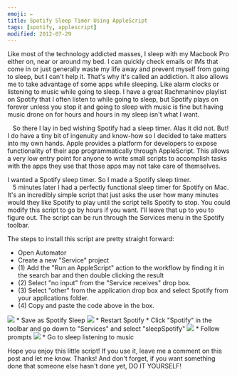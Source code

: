 ```yaml
---
emoji: ✏️
title: Spotify Sleep Timer Using AppleScript
tags: [spotify, applescript]
modified: 2012-07-29
---
```



Like most of the technology addicted masses, I sleep with my Macbook Pro either on, near or around my bed. I can quickly check emails or IMs that come in or just generally waste my life away and prevent myself from going to sleep, but I can't help it. That's why it's called an addiction. It also allows me to take advantage of some apps while sleeping. Like alarm clocks or listening to music while going to sleep. I have a great Rachmaninov playlist on Spotify that I often listen to while going to sleep, but Spotify plays on forever unless you stop it and going to sleep with music is fine but having music drone on for hours and hours in my sleep isn't what I want.  
  
   So there I lay in bed wishing Spotify had a sleep timer. Alas it did not. But! I do have a tiny bit of ingenuity and know-how so I decided to take matters into my own hands. Apple provides a platform for developers to expose functionality of their app programmatically through AppleScript. This allows a very low entry point for anyone to write small scripts to accomplish tasks with the apps they use that those apps may not take care of themselves.  
  
I wanted a Spotify sleep timer. So I made a Spotify sleep timer.  
   5 minutes later I had a perfectly functional sleep timer for Spotify on Mac. It's an incredibly simple script that just asks the user how many minutes would they like Spotify to play until the script tells Spotify to stop. You could modify this script to go by hours if you want. I'll leave that up to you to figure out. The script can be run through the Services menu in the Spotify toolbar.  
  
The steps to install this script are pretty straight forward:

*   Open Automator
*   Create a new "Service" project
*   (1) Add the "Run an AppleScript" action to the workflow by finding it in the search bar and then double clicking the result
*   (2) Select "no input" from the "Service receives" drop box.
*   (3) Select "other" from the application drop box and select Spotify from your applications folder.
*   (4) Copy and paste the code above in the box.
  
<img src={automaterWalkthroughImg}/>
*   Save as Spotify Sleep
  
<img src={automatorImg} />
*   Restart Spotify
*   Click "Spotify" in the toolbar and go down to "Services" and select "sleepSpotify"  
    <img src={spotifyServicesImg} />
*   Follow prompts
    <img src={spotifyPromptImg} />
*   Go to sleep listening to music
  
Hope you enjoy this little script! If you use it, leave me a comment on this post and let me know. Thanks! And don't forget, if you want something done that someone else hasn't done yet, DO IT YOURSELF!